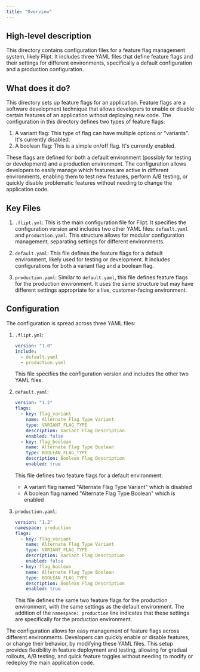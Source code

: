 ```yaml
---
title: "Overview"
---
```


## High-level description
This directory contains configuration files for a feature flag management system, likely Flipt. It includes three YAML files that define feature flags and their settings for different environments, specifically a default configuration and a production configuration.

## What does it do?
This directory sets up feature flags for an application. Feature flags are a software development technique that allows developers to enable or disable certain features of an application without deploying new code. The configuration in this directory defines two types of feature flags:

1. A variant flag: This type of flag can have multiple options or "variants". It's currently disabled.
2. A boolean flag: This is a simple on/off flag. It's currently enabled.

These flags are defined for both a default environment (possibly for testing or development) and a production environment. The configuration allows developers to easily manage which features are active in different environments, enabling them to test new features, perform A/B testing, or quickly disable problematic features without needing to change the application code.

## Key Files

1. `.flipt.yml`:
   This is the main configuration file for Flipt. It specifies the configuration version and includes two other YAML files: `default.yaml` and `production.yaml`. This structure allows for modular configuration management, separating settings for different environments.

2. `default.yaml`:
   This file defines the feature flags for a default environment, likely used for testing or development. It includes configurations for both a variant flag and a boolean flag.

3. `production.yaml`:
   Similar to `default.yaml`, this file defines feature flags for the production environment. It uses the same structure but may have different settings appropriate for a live, customer-facing environment.

## Configuration
The configuration is spread across three YAML files:

1. `.flipt.yml`:
   ```yaml
   version: "1.0"
   include:
     - default.yaml
     - production.yaml
   ```
   This file specifies the configuration version and includes the other two YAML files.

2. `default.yaml`:
   ```yaml
   version: "1.2"
   flags:
     - key: flag_variant
       name: Alternate Flag Type Variant
       type: VARIANT_FLAG_TYPE
       description: Variant Flag Description
       enabled: false
     - key: flag_boolean
       name: Alternate Flag Type Boolean
       type: BOOLEAN_FLAG_TYPE
       description: Boolean Flag Description
       enabled: true
   ```
   This file defines two feature flags for a default environment:
   - A variant flag named "Alternate Flag Type Variant" which is disabled
   - A boolean flag named "Alternate Flag Type Boolean" which is enabled

3. `production.yaml`:
   ```yaml
   version: "1.2"
   namespace: production
   flags:
     - key: flag_variant
       name: Alternate Flag Type Variant
       type: VARIANT_FLAG_TYPE
       description: Variant Flag Description
       enabled: false
     - key: flag_boolean
       name: Alternate Flag Type Boolean
       type: BOOLEAN_FLAG_TYPE
       description: Boolean Flag Description
       enabled: true
   ```
   This file defines the same two feature flags for the production environment, with the same settings as the default environment. The addition of the `namespace: production` line indicates that these settings are specifically for the production environment.

The configuration allows for easy management of feature flags across different environments. Developers can quickly enable or disable features, or change their behavior, by modifying these YAML files. This setup provides flexibility in feature deployment and testing, allowing for gradual rollouts, A/B testing, and quick feature toggles without needing to modify or redeploy the main application code.